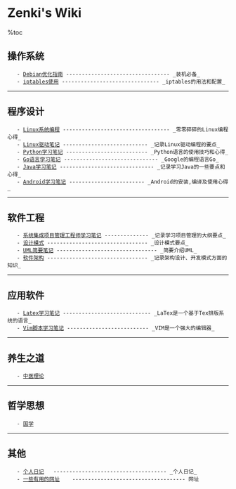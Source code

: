 = Zenki's Wiki =

%toc
    
== 操作系统 ==
    - [[Debian/Debian优化指南|Debian优化指南]] --------------------------------- _装机必备_
    - [[Net/iptables|iptables使用]] ------------------------------- _iptables的用法和配置_

----

== 程序设计 ==
    - [[Linux/Linux系统编程|Linux系统编程]] ---------------------------------- _零零碎碎的Linux编程心得_
    - [[Driver/Linux驱动笔记|Linux驱动笔记]] --------------------------- _记录Linux驱动编程的要点_
    - [[Python/Python学习笔记|Python学习笔记]] -------------------------- _Python语言的使用技巧和心得_
    - [[GO/Go语言学习笔记|Go语言学习笔记]] ------------------------------ _Google的编程语言Go_
    - [[Java/Java学习笔记|Java学习笔记]] ------------------------------ _记录学习Java的一些要点和心得_
    - [[Android/Android学习笔记|Android学习笔记]] ------------------------ _Android的安装,编译及使用心得_

----

== 软件工程 ==
    - [[PM/系统集成项目管理工程师学习笔记|系统集成项目管理工程师学习笔记]] -------------- _记录学习项目管理的大纲要点_
    - [[Design/设计模式|设计模式]] -------------------------------- _设计模式要点_
    - [[UML/UML简要笔记|UML简要笔记]] -------------------------------- _简要介绍UML_
    - [[软件架构/软件架构|软件架构]] -------------------------------- _记录架构设计、开发模式方面的知识_

----

== 应用软件 ==
    - [[Latex/Latex学习笔记|Latex学习笔记]] ---------------------------- _LaTex是一个基于Tex排版系统的语言_
    - [[VIM/Vim脚本语法学习|Vim脚本学习笔记]] -------------------------- _VIM是一个强大的编辑器_

----

== 养生之道 ==
    - [[养生之道/中医理论|中医理论]]

----

== 哲学思想 ==
    - [[国学/国学|国学]]

----

== 其他 ==
    - [[diary/diary|个人日记]]   ------------------------------------ _个人日记_
    - [[网址|一些有用的网址]]    ------------------------------------ 网址

